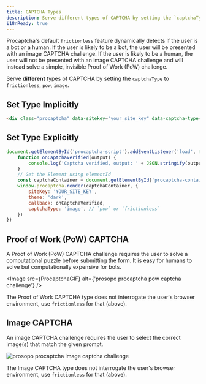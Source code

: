 ```yaml
---
title: CAPTCHA Types
description: Serve different types of CAPTCHA by setting the `captchaType` to `frictionless`, `pow`, `image`.
i18nReady: true
---
```


Procaptcha's default `frictionless` feature dynamically detects if the user is a bot or a human. If the user is likely
to be a bot, the user will be presented with an image CAPTCHA challenge. If the user is likely to be a human, the
user will not be presented with an image CAPTCHA challenge and will instead solve a simple, invisible Proof of Work (PoW) challenge.

Serve **different** types of CAPTCHA by setting the `captchaType` to `frictionless`, `pow`, `image`.

## Set Type Implicitly

```html
<div class="procaptcha" data-sitekey="your_site_key" data-captcha-type="frictionless"></div>
```

## Set Type Explicitly

```javascript
document.getElementById('procaptcha-script').addEventListener('load', function () {
    function onCaptchaVerified(output) {
        console.log('Captcha verified, output: ' + JSON.stringify(output))
    }
    // Get the Element using elementId
    const captchaContainer = document.getElementById('procaptcha-container')
    window.procaptcha.render(captchaContainer, {
        siteKey: 'YOUR_SITE_KEY',
        theme: 'dark',
        callback: onCaptchaVerified,
        captchaType: 'image', // `pow` or `frictionless`
    })
})
```

## Proof of Work (PoW) CAPTCHA

A Proof of Work (PoW) CAPTCHA challenge requires the user to solve a computational puzzle before submitting the form. It is easy for humans to solve but computationally expensive for bots.

<Image src={ProcaptchaGIF} alt={'prosopo procaptcha pow captcha challenge'} />

The Proof of Work CAPTCHA type does not interrogate the user's browser environment, use `frictionless` for that (above).

## Image CAPTCHA

An image CAPTCHA challenge requires the user to select the correct image(s) that match the given prompt.

<Image
	src={ImageCaptcha}
	alt="prosopo procaptcha image captcha challenge" />

The Image CAPTCHA type does not interrogate the user's browser environment, use `frictionless` for that (above).
